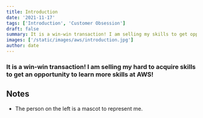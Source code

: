 ```yaml
---
title: Introduction
date: '2021-11-17'
tags: ['Introduction', 'Customer Obsession']
draft: false
summary: It is a win-win transaction! I am selling my skills to get opportunity to learn more skills at AWS!
images: ['/static/images/aws/introduction.jpg']
author: date
---
```


<Pexels
  src="/static/images/aws/introduction.jpg"
  srcurl="/static/images/aws/introduction.jpg"
  author="Mandar Date"
  authorurl="https://www.linkedin.com/in/mandardate"
  alt="Introduction"
/>

### It is a win-win transaction! I am selling my hard to acquire skills to get an opportunity to learn more skills at AWS!

## Notes

- The person on the left is a mascot to represent me.

